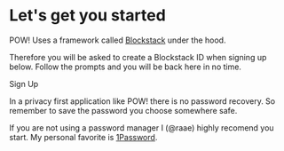 # Let's get you started

POW! Uses a framework called
[Blockstack](https://blockstack.org/) under the hood.

Therefore you will be asked to create a Blockstack ID when
signing up below. Follow the prompts and you will be back
here in no time.

<SignInButton variant="contained" color="primary">
  Sign Up
</SignInButton>

In a privacy first application like POW! there is no
password recovery. So remember to save the password you
choose somewhere safe.

If you are not using a password manager I (@raae) highly
recomend you start. My personal favorite is
[1Password](https://1password.com/).
